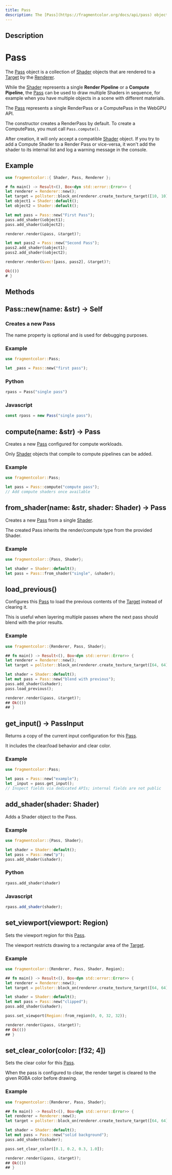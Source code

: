 ```yaml
---
title: Pass
description: The [Pass](https://fragmentcolor.org/docs/api/pass) object is a collection of [Shader](https://fragmentcolor.org/docs/api/shader) objects that are rendered to a [Target](https://fragmentcolor.org/docs/api/target) by the [Renderer](https://fragmentcolor.org/docs/api/renderer).
---
```


## Description

# Pass

The [Pass](https://fragmentcolor.org/docs/api/pass) object is a collection of [Shader](https://fragmentcolor.org/docs/api/shader) objects that are rendered to a [Target](https://fragmentcolor.org/docs/api/target) by the [Renderer](https://fragmentcolor.org/docs/api/renderer).

While the [Shader](https://fragmentcolor.org/docs/api/shader) represents a single **Render Pipeline** or a **Compute Pipeline**,
the [Pass](https://fragmentcolor.org/docs/api/pass) can be used to draw multiple Shaders in sequence,
for example when you have multiple objects in a scene with different materials.

The [Pass](https://fragmentcolor.org/docs/api/pass) represents a single RenderPass or a ComputePass in the WebGPU API.

The constructor creates a RenderPass by default. To create a ComputePass, you must call `Pass.compute()`.

After creation, it will only accept a compatible [Shader](https://fragmentcolor.org/docs/api/shader) object. If you try to add a Compute Shader to a Render Pass or vice-versa,
it won't add the shader to its internal list and log a warning message in the console.

## Example

```rust
use fragmentcolor::{ Shader, Pass, Renderer };

# fn main() -> Result<(), Box<dyn std::error::Error>> {
let renderer = Renderer::new();
let target = pollster::block_on(renderer.create_texture_target([10, 10]))?;
let object1 = Shader::default();
let object2 = Shader::default();

let mut pass = Pass::new("First Pass");
pass.add_shader(&object1);
pass.add_shader(&object2);

renderer.render(&pass, &target)?;

let mut pass2 = Pass::new("Second Pass");
pass2.add_shader(&object1);
pass2.add_shader(&object2);

renderer.render(&vec![pass, pass2], &target)?;

Ok(())
# }
```


## Methods

## Pass::new(name: &str) -> Self

### Creates a new Pass

The name property is optional and is used for debugging purposes.

### Example

```rust
use fragmentcolor::Pass;

let _pass = Pass::new("first pass");
```

### Python

```python
rpass = Pass("single pass")
```

### Javascript

```js
const rpass = new Pass("single pass");
```
## compute(name: &str) -> Pass

Creates a new [Pass](https://fragmentcolor.org/docs/api/pass) configured for compute workloads.

Only [Shader](https://fragmentcolor.org/docs/api/shader) objects that compile to compute pipelines can be added.

### Example

```rust
use fragmentcolor::Pass;

let pass = Pass::compute("compute pass");
// Add compute shaders once available
```
## from_shader(name: &str, shader: Shader) -> Pass

Creates a new [Pass](https://fragmentcolor.org/docs/api/pass) from a single [Shader](https://fragmentcolor.org/docs/api/shader).

The created Pass inherits the render/compute type from the provided Shader.

### Example

```rust
use fragmentcolor::{Pass, Shader};

let shader = Shader::default();
let pass = Pass::from_shader("single", &shader);
```
## load_previous()

Configures this [Pass](https://fragmentcolor.org/docs/api/pass) to load the previous contents of the [Target](https://fragmentcolor.org/docs/api/target) instead of clearing it.

This is useful when layering multiple passes where the next pass should blend with the prior results.

### Example

```rust
use fragmentcolor::{Renderer, Pass, Shader};

## fn main() -> Result<(), Box<dyn std::error::Error>> {
let renderer = Renderer::new();
let target = pollster::block_on(renderer.create_texture_target([64, 64]))?;

let shader = Shader::default();
let mut pass = Pass::new("blend with previous");
pass.add_shader(&shader);
pass.load_previous();

renderer.render(&pass, &target)?;
## Ok(())
## }
```
## get_input() -> PassInput

Returns a copy of the current input configuration for this [Pass](https://fragmentcolor.org/docs/api/pass).

It includes the clear/load behavior and clear color.

### Example

```rust
use fragmentcolor::Pass;

let pass = Pass::new("example");
let _input = pass.get_input();
// Inspect fields via dedicated APIs; internal fields are not public
```
## add_shader(shader: Shader)

Adds a Shader object to the Pass.

### Example

```rust
use fragmentcolor::{Pass, Shader};

let shader = Shader::default();
let pass = Pass::new("p");
pass.add_shader(&shader);
```

### Python

```python
rpass.add_shader(shader)
```

### Javascript

```js
rpass.add_shader(shader);
```
## set_viewport(viewport: Region)

Sets the viewport region for this [Pass](https://fragmentcolor.org/docs/api/pass).

The viewport restricts drawing to a rectangular area of the [Target](https://fragmentcolor.org/docs/api/target).

### Example

```rust
use fragmentcolor::{Renderer, Pass, Shader, Region};

## fn main() -> Result<(), Box<dyn std::error::Error>> {
let renderer = Renderer::new();
let target = pollster::block_on(renderer.create_texture_target([64, 64]))?;

let shader = Shader::default();
let mut pass = Pass::new("clipped");
pass.add_shader(&shader);

pass.set_viewport(Region::from_region(0, 0, 32, 32));

renderer.render(&pass, &target)?;
## Ok(())
## }
```
## set_clear_color(color: [f32; 4])

Sets the clear color for this [Pass](https://fragmentcolor.org/docs/api/pass).

When the pass is configured to clear, the render target is cleared to the given RGBA color before drawing.

### Example

```rust
use fragmentcolor::{Renderer, Pass, Shader};

## fn main() -> Result<(), Box<dyn std::error::Error>> {
let renderer = Renderer::new();
let target = pollster::block_on(renderer.create_texture_target([64, 64]))?;

let shader = Shader::default();
let mut pass = Pass::new("solid background");
pass.add_shader(&shader);

pass.set_clear_color([0.1, 0.2, 0.3, 1.0]);

renderer.render(&pass, &target)?;
## Ok(())
## }
```
